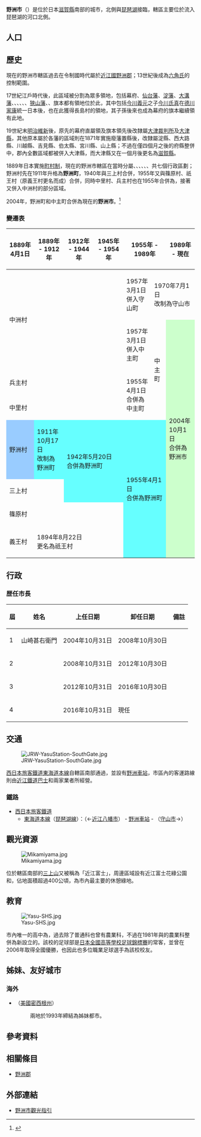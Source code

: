 {{日本都市
| 自治體名   = 野洲市
| 圖像       = [[File:Mikami-jinja_haiden-2.JPG|240px]]
| 圖像說明   = [[御上神社|御上神社]]
| 市旗       = [[File:Flag_of_Yasu_Shiga.JPG|100px]]
| 市章       = [[File:Emblem_of_Yasu,_Shiga.svg|100px]]
| 日文原名   = 野洲市
| 平假名     = やすし
| 羅馬字拼音 = Yasu-shi
| 都道府縣   = 滋賀縣
| 支廳       =
| 編號       = 25210-7
| 面積       = 61.45
| 邊界未定   =
| 人口       = 51,196<Ref>
{{Cite web| url=http://www.city.yasu.lg.jp/| title=野洲市的人口| publisher=野洲市政府| language=ja| accessdate=2020-03-15| archive-date=2021-01-21| archive-url=https://web.archive.org/web/20210121154644/https://www.city.yasu.lg.jp/| dead-url=no}}
</ref>
| 統計時間   = 2020年3月1日
| 自治體     = [[守山市|守山市]]、[[栗東市|栗東市]]、[[湖南市|湖南市]]、[[近江八幡市|近江八幡市]]、[[龍王町|龍王町]]
| 樹         =
| 花         =
| 其他象徵物 =
| 其他象徵   =
| 市長       = {{Tsl|ja|山仲善彰}}
| 卸任日期   = 2020年10月30日
| 議員數     = 18
| 郵遞區號   = 520-2395
| 所在地     = 野洲市小篠原2100番地1<br>[[File:Yasu_City_Hall.jpg|190px]]
| 電話號碼   = 77-587-6037
| 外部連結   = {{url|http://www.city.yasu.lg.jp/}}
| 地圖       = [[File:Yasu_in_Shiga_prefecture_Ja.svg|250px]]
| 註記       = 
}}

'''野洲市'''（{{jpn|j=野洲市|hg=やすし|rm=Yasu shi|f=y}}）是位於日本[[滋賀縣|滋賀縣]]南部的城市，北側與[[琵琶湖|琵琶湖]]接臨，轄區主要位於{{Tsl|ja|野洲川}}流入琵琶湖的河口北側。

== 人口 ==
{{日本人口統計| location=Yasu, Shiga}}

== 歷史 ==

現在的野洲市轄區過去在令制國時代屬於[[近江國|近江國]][[野洲郡|野洲郡]]；13世紀後成為[[六角氏|六角氏]]的控制範圍。

17世紀江戶時代後，此區域被分割為眾多領地，包括幕府、[[仙台藩|仙台藩]]、[[淀藩|淀藩]]、[[大溝藩|大溝藩]]、{{Tsl|ja|山上藩}}、{{Tsl|ja|川越藩}}、{{Tsl|ja|伯太藩}}、{{Tsl|ja|仁正寺藩}}、{{Tsl|ja|近江宮川藩}}、[[狹山藩|狹山藩]]、{{Tsl|ja|三上藩}}、旗本都有領地位於此，其中包括[[今川義元|今川義元]]之子[[今川氏真|今川氏真]]在[[德川家康|德川家康]]統一日本後，也在此獲得長島村的領地，其子孫後來也成為幕府的旗本繼續領有此地。

19世紀末[[明治維新|明治維新]]後，原先的幕府直屬領及旗本領先後改隸屬[[大津裁判所|大津裁判所]]及[[大津縣|大津縣]]，其他原本屬於各藩的區域則在1871年實施廢藩置縣後，改隸屬淀縣、西大路縣、川越縣、吉見縣、伯太縣、宮川縣、山上縣；不過在僅四個月之後的府縣整併中，郡內全數區域都被併入大津縣，而大津縣又在一個月後更名為[[滋賀縣|滋賀縣]]。

1889年日本實施[[町村制|町村制]]，現在的野洲市轄區在當時分屬'''{{Tsl|ja|野洲町|野洲町|野洲村}}'''、{{Tsl|ja|中洲村 (滋賀県)|中洲村 (滋賀縣)|中洲村}}、{{Tsl|ja|兵主村}}、{{Tsl|ja|中里村 (滋賀県)|中里村 (滋賀縣)|中里村}}、{{Tsl|ja|篠原村 (滋賀県)|篠原村 (滋賀縣)|篠原村}}、{{Tsl|ja|祇王村|祇王村|義王村}}、{{Tsl|ja|三上村 (滋賀県)|三上村 (滋賀縣)|三上村}}共七個行政區劃；野洲村先在1911年升格為'''野洲町'''，1940年與三上村合併，1955年又與篠原村、祇王村（原義王村更名而成）合併，同時中里村、兵主村也在1955年合併為{{Tsl|ja|中主町}}，接著又併入中洲村的部分區域。

2004年，野洲町和中主町合併為現在的'''野洲市'''。<ref>{{Cite web| url=http://www.city.yasu.lg.jp/joho/gaiyou/1454413370679.html| title=市の紹介| publisher=野洲市政府| language=ja| accessdate=2020-03-15| archive-date=2021-03-03| archive-url=https://web.archive.org/web/20210303104628/https://www.city.yasu.lg.jp/joho/gaiyou/1454413370679.html| dead-url=no}}</ref>

=== 變遷表 ===

{| class="wikitable" style="font-size:x-small;"
|-
! 1889年4月1日
! 1889年 - 1912年
! 1912年 - 1944年
! 1945年 - 1954年
! colspan=2 | 1955年 - 1989年
! 1989年 - 現在
! 現在
|-
| rowspan=2 colspan=4 | 中洲村
| 1957年3月1日<br />併入守山町
| colspan=3 | 1970年7月1日<br />改制為守山市
|-
| 1957年3月1日<br />併入中主町
| rowspan=3 | 中主町
| rowspan=7 colspan=2 style="background-color:#cfc;" | 2004年10月1日<br />合併為野洲市
|-
| colspan=4 | 兵主村
| rowspan=2 | 1955年4月1日<br />合併為中主町
|-
| colspan=4 | 中里村
|-
| style="background-color:#9cf;" | 野洲村
| style="background-color:#6ff;" | 1911年10月17日<br />改制為野洲町
| rowspan=2 colspan=2 style="background-color:#6ff;" | 1942年5月20日<br />合併為野洲町
| rowspan=4 colspan=2 style="background-color:#6ff;" | 1955年4月1日<br />合併為野洲町
|-
| colspan=2 | 三上村
|-
| colspan=4 | 篠原村
|-
| 義王村
| colspan=3 | 1894年8月22日<br />更名為祇王村
|}

== 行政 ==

=== 歴任市長 ===

{| class="wikitable"
|- align=center
! 屆 !! 姓名 !! 上任日期 !! 卸任日期 !! 備註
|- align=center
| 1 || 山崎甚右衛門 || 2004年10月31日 || 2008年10月30日 || align=left | 
|- align=center
| 2 || rowspan=3 | {{Tsl|ja|山仲善彰}} || 2008年10月31日 || 2012年10月30日 || align=left | 
|- align=center
| 3 || 2012年10月31日 || 2016年10月30日 || align=left | 
|- align=center
| 4 || 2016年10月31日 || 現任 || align=left | 
|}

== 交通 ==

[[File:JRW-YasuStation-SouthGate.jpg|thumb]]

[[西日本旅客鐵道|西日本旅客鐵道]][[東海道本線|東海道本線]]自轄區南部通過，並設有[[野洲車站|野洲車站]]，市區內的客運路線則由[[近江鐵道|近江鐵道巴士]]和{{Tsl|ja|滋賀交通}}兩家業者所經營。

=== 鐵路 ===

* [[西日本旅客鐵道|西日本旅客鐵道]]
** [[東海道本線|東海道本線]]（[[琵琶湖線|琵琶湖線]]）：（←[[近江八幡市|近江八幡市]]） - [[野洲車站|野洲車站]] - （[[守山市|守山市]]→）

== 觀光資源 ==

[[File:Mikamiyama.jpg|thumb]]

位於轄區南部的[[三上山|三上山]]又被稱為「近江富士」，周邊區域設有近江富士花綠公園和{{Tsl|ja|滋賀県希望が丘文化公園|滋賀縣希望丘文化公園}}，佔地面積超過400公頃，為市內最主要的休憩綠地。

== 教育 ==

[[File:Yasu-SHS.jpg|thumb]]

市內唯一的高中為{{Tsl|ja|滋賀県立野洲高等学校|滋賀縣立野洲高等學校}}，過去除了普通科也曾有農業科，不過在1981年與{{Tsl|ja|滋賀県立草津高等学校|滋賀縣立草津高等學校}}的農業科整併為新設立的{{Tsl|ja|滋賀県立湖南農業高等学校|滋賀縣立湖南農業高等學校}}。該校的足球部是[[日本全國高等學校足球錦標賽|日本全國高等學校足球錦標賽]]的常客，並曾在2006年取得全國優勝，也因此也多位職業足球選手為該校校友。

== 姊妹、友好城市 ==

=== 海外 ===

* {{Flagicon|USA}} {{Tsl|en|Clinton Township, Macomb County, Michigan|克林頓鎮區_(密西根州馬科姆縣)|克林頓鎮區}}（[[美國|美國]][[密西根州|密西根州]]）
*: 兩地於1993年締結為姊妹都市。

== 參考資料 ==
{{Reflist}}

== 相關條目 ==
{{Commonscat|Yasu, Shiga}}

* [[野洲郡|野洲郡]]

== 外部連結 ==

* {{Ja}} [http://www.yasu-kankou.com/ 野洲市觀光指引] {{Wayback|url=http://www.yasu-kankou.com/ |date=20200808081709 }}

{{滋賀縣}}
{{Authority control}}